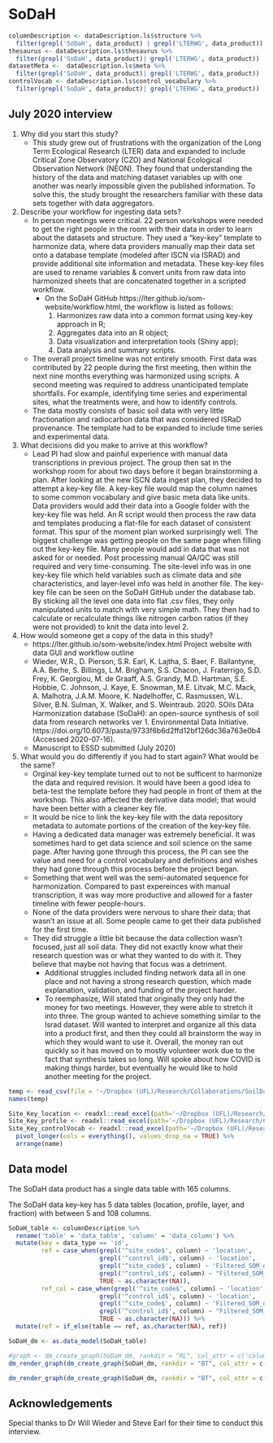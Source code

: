 # SoDaH

```r
columnDescription <- dataDescription.ls$structure %>%
  filter(grepl('SoDaH', data_product) | grepl('LTERWG', data_product))
thesaurus <- dataDescription.ls$thesaurus %>%
  filter(grepl('SoDaH', data_product)| grepl('LTERWG', data_product))
datasetMeta <-  dataDescription.ls$meta %>%
  filter(grepl('SoDaH', data_product)| grepl('LTERWG', data_product))
controlVocab <- dataDescription.ls$control_vocabulary %>%
  filter(grepl('SoDaH', data_product)| grepl('LTERWG', data_product))

```

## July 2020 interview

  1) Why did you start this study?
      - This study grew out of frustrations with the organization of the Long Term Ecological Research (LTER) data and expanded to include Critical Zone Observatory (CZO) and National Ecological Observation Network (NEON).
They found that understanding the history of the data and matching dataset variables up with one another was nearly impossible given the published information.
To solve this, the study brought the researchers familiar with these data sets together with data aggregators.
  2) Describe your workflow for ingesting data sets? 
      - In person meetings were critical. 22 person workshops were needed to get the right people in the room with their data in order to learn about the datasets and structure. 
They used a “key-key” template to harmonize data, where data providers manually map their data set onto a database template (modeled after ISCN via ISRAD) and provide additional site information and metadata.
These key-key files are used to rename variables & convert units from raw data into harmonized sheets that are concatenated together in a scripted workflow. 
	    - On the SoDaH GitHub https://lter.github.io/som-website/workflow.html, the workflow is listed as follows: 
          1)	Harmonizes raw data into a common format using key-key approach in R;
          2)	Aggregates data into an R object;
          3)	Data visualization and interpretation tools (Shiny app);
          4)	Data analysis and summary scripts.
      - The overall project timeline was not entirely smooth.
First data was contributed by 22 people during the first meeting, then within the next nine months everything was harmonized using scripts. 
A second meeting was required to address unanticipated template shortfalls. 
For example, identifying time series and experimental sites, what the treatments were, and how to identify controls.
      - The data mostly consists of basic soil data with very little fractionation and radiocarbon data that was considered ISRaD provenance.
The template had to be expanded to include time series and experimental data. 
  3) What decisions did you make to arrive at this workflow?
      - Lead PI had slow and painful experience with manual data transcriptions in previous project. 
The group then sat in the workshop room for about two days before it began brainstorming a plan.
After looking at the new ISCN data ingest plan, they decided to attempt a key-key file.
A key-key file would map the column names to some common vocabulary and give basic meta data like units.
Data providers would add their data into a Google folder with the key-key file was held.
An R script would then process the raw data and templates producing a flat-file for each dataset of consistent format.
This spur of the moment plan worked surprisingly well.
The biggest challenge was getting people on the same page when filling out the key-key file.
Many people would add in data that was not asked for or needed.
Post processing manual QA/QC was still required and very time-consuming. 
The site-level info was in one key-key file which held variables such as climate data and site characteristics, and layer-level info was held in another file. 
The key-key file can be seen on the SoDaH GitHub under the database tab. 
By sticking all the level one data into flat .csv files, they only manipulated units to match with very simple math. 
They then had to calculate or recalculate things like nitrogen carbon ratios (if they were not provided) to knit the data into level 2.  
  4) How would someone get a copy of the data in this study?
      - https://lter.github.io/som-website/index.html Project website with data GUI and workflow outline
      - Wieder, W.R., D. Pierson, S.R. Earl, K. Lajtha, S. Baer, F. Ballantyne, A.A. Berhe, S. Billings, L.M. Brigham, S.S. Chacon, J. Fraterrigo, S.D. Frey, K. Georgiou, M. de Graaff, A.S. Grandy, M.D. Hartman, S.E. Hobbie, C. Johnson, J. Kaye, E. Snowman, M.E. Litvak, M.C. Mack, A. Malhotra, J.A.M. Moore, K. Nadelhoffer, C. Rasmussen, W.L. Silver, B.N. Sulman, X. Walker, and S. Weintraub. 2020. SOils DAta Harmonization database (SoDaH): an open-source synthesis of soil data from research networks ver 1. Environmental Data Initiative. https://doi.org/10.6073/pasta/9733f6b6d2ffd12bf126dc36a763e0b4 (Accessed 2020-07-16).
      - Manuscript to ESSD submitted (July 2020)
  5) What would you do differently if you had to start again? What would be the same?
      - Orginal key-key template turned out to not be sufficent to harmonize the data and required revision. 
It would have been a good idea to beta-test the template before they had people in front of them at the workshop.
This also affected the derivative data model; that would have been better with a cleaner key file.
      - It would be nice to link the key-key file with the data repository metadata to automate portions of the creation of the key-key file.
      - Having a dedicated data manager was extremely beneficial.
It was sometimes hard to get data science and soil science on the same page.
After having gone through this process, the PI can see the value and need for a control vocabulary and definitions and wishes they had gone through this process before the project began.
      - Something that went well was the semi-automated sequence for harmonization. 
Compared to past expereinces with manual transcription, it was way more productive and allowed for a faster timeline with fewer people-hours.
      - None of the data providers were nervous to share their data; that wasn’t an issue at all. 
Some people came to get their data published for the first time. 
      - They did struggle a little bit because the data collection wasn’t focused, just all soil data. 
They did not exactly know what their research question was or what they wanted to do with it.
They believe that maybe not having that focus was a detriment.
    - Additional struggles included finding network data all in one place and not having a strong research question, which made explanation, validation, and funding of the project harder.
    - To reemphasize, Will stated that originally they only had the money for two meetings. However, they were able to stretch it into three. The group wanted to achieve something similar to the Israd dataset. Will wanted to interpret and organize all this data into a product first, and then they could all brainstorm the way in which they would want to use it. Overall, the money ran out quickly so it has moved on to mostly volunteer work due to the fact that synthesis takes so long. Will spoke about how COVID is making things harder, but eventually he would like to hold another meeting for the project. 


```r

temp <- read_csv(file = '~/Dropbox (UFL)/Research/Collaborations/SoilDataModels/data-raw/SoDaH/Filtered_SOM_data.csv', n_max = 100)
names(temp)

Site_Key_location <- readxl::read_excel(path='~/Dropbox (UFL)/Research/Collaborations/SoilDataModels/data-raw/SoDaH/Site_KEY_V2.xlsx', sheet = 1)
Site_Key_profile <- readxl::read_excel(path='~/Dropbox (UFL)/Research/Collaborations/SoilDataModels/data-raw/SoDaH/Site_KEY_V2.xlsx', sheet = 2)
Site_Key_controlVocab <- readxl::read_excel(path='~/Dropbox (UFL)/Research/Collaborations/SoilDataModels/data-raw/SoDaH/Site_KEY_V2.xlsx', sheet = 3) %>%
  pivot_longer(cols = everything(), values_drop_na = TRUE) %>%
  arrange(name)
```

## Data model

The SoDaH data product has a single data table with 165 columns.

The SoDaH data key-key has 5 data tables (location, profile, layer, and fraction)  with between 5 and 108 columns.

```r
SoDaH_table <- columnDescription %>%
  rename('table' = 'data_table', 'column' = 'data_column') %>%
  mutate(key = data_type == 'id',
         ref = case_when(grepl('^site_code$', column) ~ 'location',
                         grepl('^control_id$', column) ~ 'location',
                         grepl('^site_code$', column) ~ 'Filtered_SOM_data',
                         grepl('^control_id$', column) ~ "Filtered_SOM_data",
                         TRUE ~ as.character(NA)),
         ref_col = case_when(grepl('^site_code$', column) ~ 'location',
                         grepl('^control_id$', column) ~ 'location',
                         grepl('^site_code$', column) ~ 'Filtered_SOM_data',
                         grepl('^control_id$', column) ~ "Filtered_SOM_data",
                         TRUE ~ as.character(NA))) %>%
  mutate(ref = if_else(table == ref, as.character(NA), ref))

SoDaH_dm <- as.data_model(SoDaH_table)

#graph <- dm_create_graph(SoDaH_dm, rankdir = "RL", col_attr = c('column'), view_type = 'keys_only')
dm_render_graph(dm_create_graph(SoDaH_dm, rankdir = "BT", col_attr = c('column'), view_type = 'keys_only', graph_name='SoDaH data model'))

dm_render_graph(dm_create_graph(SoDaH_dm, rankdir = "BT", col_attr = c('column'), view_type = 'all', graph_name='SoDaH data model'))
```


## Acknowledgements

Special thanks to Dr Will Wieder and Steve Earl for their time to conduct this interview.
